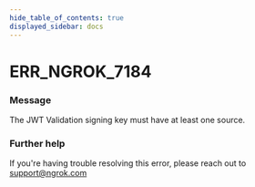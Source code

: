 ```yaml
---
hide_table_of_contents: true
displayed_sidebar: docs
---
```



# ERR_NGROK_7184

### Message

The JWT Validation signing key must have at least one source.

<ErrorDetails error="err_ngrok_7184" />

### Further help

If you're having trouble resolving this error, please reach out to [support@ngrok.com](mailto:support@ngrok.com?subject=Help%20with%20ERR_NGROK_7184)

